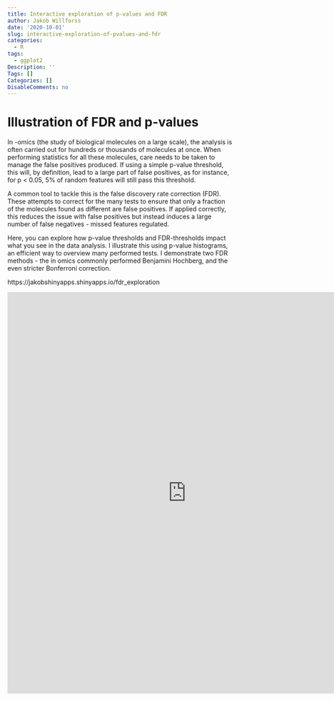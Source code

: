 ```yaml
---
title: Interactive exploration of p-values and FDR
author: Jakob Willforss
date: '2020-10-01'
slug: interactive-exploration-of-pvalues-and-fdr
categories:
  - R
tags:
  - ggplot2
Description: ''
Tags: []
Categories: []
DisableComments: no
---
```


# Illustration of FDR and p-values

In -omics (the study of biological molecules on a large scale), the analysis is often carried out for hundreds or thousands of molecules at once. When performing statistics for all these molecules, care needs to be taken to manage the false positives produced. If using a simple p-value threshold, this will, by definition, lead to a large part of false positives, as for instance, for p < 0.05, 5% of random features will still pass this threshold. 

A common tool to tackle this is the false discovery rate correction (FDR). These attempts to correct for the many tests to ensure that only a fraction of the molecules found as different are false positives. If applied correctly, this reduces the issue with false positives but instead induces a large number of false negatives - missed features regulated.

Here, you can explore how p-value thresholds and FDR-thresholds impact what you see in the data analysis. I illustrate this using p-value histograms, an efficient way to overview many performed tests. I demonstrate two FDR methods - the in omics commonly performed Benjamini Hochberg, and the even stricter Bonferroni correction.

https://jakobshinyapps.shinyapps.io/fdr_exploration

<iframe src="https://jakobshinyapps.shinyapps.io/fdr_exploration/" width="800" height="900" style="border: none;"></iframe>

